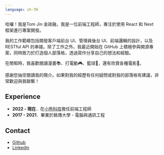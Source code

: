 ```yaml
---
language: zh-TW
---
```


哈囉！我是Tom Jin 金政融，我是一位前端工程師，專注於使用 React 和 Next 框架進行專案開發。

我的工作範疇包括開發客戶端前台 UI、管理員後台 UI、前端邏輯的設計，以及 RESTful API 的串接。除了工作之外，我最近開始在 GitHub 上積極參與開源專案，同時致力於打造個人部落格，透過寫作分享自己的想法和經驗。

在閒暇時，我喜歡閱讀漫畫📚、打電動🎮、籃球🏀，還有欣賞各種電影🎥。

感謝您抽空閱讀我的簡介。如果對我的經歷有任何疑問或對我的部落格有建議，非常歡迎與我聯繫！

## Experience

- **2022 - 現在**．在[小熊科技](https://ibears.io/)擔任前端工程師
- **2017 - 2021**．畢業於銘傳大學 - 電腦與通訊工程

## Contact

- [Github](https://github.com/tommm2)
- [Linkedin](https://www.linkedin.com/in/jinrup/)
